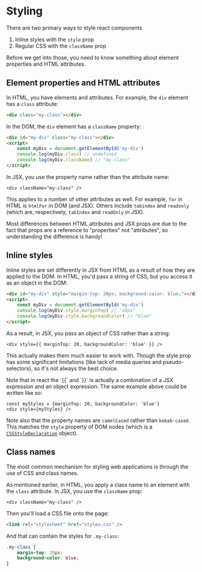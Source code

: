 # Styling

<EpicVideo url="https://www.epicreact.dev/workshops/react-fundamentals/intro-to-styling" />

There are two primary ways to style react components

1. Inline styles with the `style` prop
2. Regular CSS with the `className` prop

Before we get into those, you need to know something about element properties
and HTML attributes.

## Element properties and HTML attributes

In HTML, you have elements and attributes. For example, the `div` element has a
`class` attribute:

```html
<div class="my-class"></div>
```

In the DOM, the `div` element has a `className` property:

```html
<div id="my-div" class="my-class"></div>
<script>
	const myDiv = document.getElementById('my-div')
	console.log(myDiv.class) // undefined
	console.log(myDiv.className) // "my-class"
</script>
```

In JSX, you use the property name rather than the attribute name:

```tsx
<div className="my-class" />
```

This applies to a number of other attributes as well. For example, `for` in HTML
is `htmlFor` in DOM (and JSX). Others include `tabindex` and `readonly` (which
are, respectively, `tabIndex` and `readOnly` in JSX).

Most differences between HTML attributes and JSX props are due to the fact that
props are a reference to "properties" not "attributes", so understanding the
difference is handy!

## Inline styles

Inline styles are set differently in JSX from HTML as a result of how they are
applied to the DOM. In HTML, you'd pass a string of CSS, but you access it as an
object in the DOM:

```html
<div id="my-div" style="margin-top: 20px; background-color: blue;"></div>
<script>
	const myDiv = document.getElementById('my-div')
	console.log(myDiv.style.marginTop) // "20px"
	console.log(myDiv.style.backgroundColor) // "blue"
</script>
```

As a result, in JSX, you pass an object of CSS rather than a string:

```tsx
<div style={{ marginTop: 20, backgroundColor: 'blue' }} />
```

This actually makes them much easier to work with. Though the style prop has
some significant limitations (like lack of media queries and pseudo-selectors),
so it's not always the best choice.

<callout-warning class="aside">
Note that in react the `{{` and `}}` is actually a combination of a JSX
expression and an object expression. The same example above could be written
like so:

```tsx
const myStyles = {marginTop: 20, backgroundColor: 'blue'}
<div style={myStyles} />
```

</callout-warning>

Note also that the property names are `camelCased` rather than `kebab-cased`.
This matches the `style` property of DOM nodes (which is a
[`CSSStyleDeclaration`](https://developer.mozilla.org/en-US/docs/Web/API/CSSStyleDeclaration)
object).

## Class names

The most common mechanism for styling web applications is through the use of CSS
and class names.

As mentioned earlier, in HTML, you apply a class name to an element with the
`class` attribute. In JSX, you use the `className` prop:

```tsx
<div className="my-class" />
```

Then you'll load a CSS file onto the page:

```html
<link rel="stylesheet" href="styles.css" />
```

And that can contain the styles for `.my-class`:

```css
.my-class {
	margin-top: 20px;
	background-color: blue;
}
```
